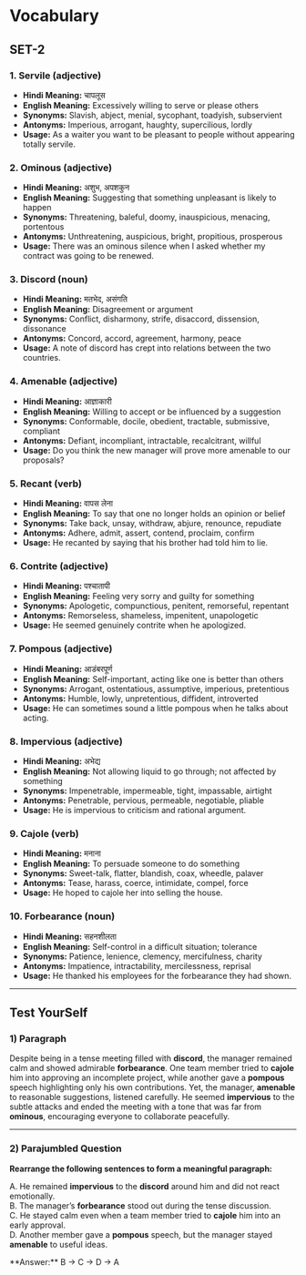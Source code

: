 
# Vocabulary 

## SET-2

### 1. Servile (adjective)
- **Hindi Meaning:** चापलूस  
- **English Meaning:** Excessively willing to serve or please others  
- **Synonyms:** Slavish, abject, menial, sycophant, toadyish, subservient  
- **Antonyms:** Imperious, arrogant, haughty, supercilious, lordly  
- **Usage:** As a waiter you want to be pleasant to people without appearing totally servile.

### 2. Ominous (adjective)
- **Hindi Meaning:** अशुभ, अपशकुन  
- **English Meaning:** Suggesting that something unpleasant is likely to happen  
- **Synonyms:** Threatening, baleful, doomy, inauspicious, menacing, portentous  
- **Antonyms:** Unthreatening, auspicious, bright, propitious, prosperous  
- **Usage:** There was an ominous silence when I asked whether my contract was going to be renewed.

### 3. Discord (noun)
- **Hindi Meaning:** मतभेद, असंगति  
- **English Meaning:** Disagreement or argument  
- **Synonyms:** Conflict, disharmony, strife, disaccord, dissension, dissonance  
- **Antonyms:** Concord, accord, agreement, harmony, peace  
- **Usage:** A note of discord has crept into relations between the two countries.

### 4. Amenable (adjective)
- **Hindi Meaning:** आज्ञाकारी  
- **English Meaning:** Willing to accept or be influenced by a suggestion  
- **Synonyms:** Conformable, docile, obedient, tractable, submissive, compliant  
- **Antonyms:** Defiant, incompliant, intractable, recalcitrant, willful  
- **Usage:** Do you think the new manager will prove more amenable to our proposals?

### 5. Recant (verb)
- **Hindi Meaning:** वापस लेना  
- **English Meaning:** To say that one no longer holds an opinion or belief  
- **Synonyms:** Take back, unsay, withdraw, abjure, renounce, repudiate  
- **Antonyms:** Adhere, admit, assert, contend, proclaim, confirm  
- **Usage:** He recanted by saying that his brother had told him to lie.

### 6. Contrite (adjective)
- **Hindi Meaning:** पश्चातापी  
- **English Meaning:** Feeling very sorry and guilty for something  
- **Synonyms:** Apologetic, compunctious, penitent, remorseful, repentant  
- **Antonyms:** Remorseless, shameless, impenitent, unapologetic  
- **Usage:** He seemed genuinely contrite when he apologized.

### 7. Pompous (adjective)
- **Hindi Meaning:** आडंबरपूर्ण  
- **English Meaning:** Self-important, acting like one is better than others  
- **Synonyms:** Arrogant, ostentatious, assumptive, imperious, pretentious  
- **Antonyms:** Humble, lowly, unpretentious, diffident, introverted  
- **Usage:** He can sometimes sound a little pompous when he talks about acting.

### 8. Impervious (adjective)
- **Hindi Meaning:** अभेद्य  
- **English Meaning:** Not allowing liquid to go through; not affected by something  
- **Synonyms:** Impenetrable, impermeable, tight, impassable, airtight  
- **Antonyms:** Penetrable, pervious, permeable, negotiable, pliable  
- **Usage:** He is impervious to criticism and rational argument.

### 9. Cajole (verb)
- **Hindi Meaning:** मनाना  
- **English Meaning:** To persuade someone to do something  
- **Synonyms:** Sweet-talk, flatter, blandish, coax, wheedle, palaver  
- **Antonyms:** Tease, harass, coerce, intimidate, compel, force  
- **Usage:** He hoped to cajole her into selling the house.

### 10. Forbearance (noun)
- **Hindi Meaning:** सहनशीलता  
- **English Meaning:** Self-control in a difficult situation; tolerance  
- **Synonyms:** Patience, lenience, clemency, mercifulness, charity  
- **Antonyms:** Impatience, intractability, mercilessness, reprisal  
- **Usage:** He thanked his employees for the forbearance they had shown.

---

## Test YourSelf

### 1) **Paragraph**

Despite being in a tense meeting filled with **discord**, the manager remained calm and showed admirable **forbearance**. One team member tried to **cajole** him into approving an incomplete project, while another gave a **pompous** speech highlighting only his own contributions. Yet, the manager, **amenable** to reasonable suggestions, listened carefully. He seemed **impervious** to the subtle attacks and ended the meeting with a tone that was far from **ominous**, encouraging everyone to collaborate peacefully.

---

### 2) **Parajumbled Question**

**Rearrange the following sentences to form a meaningful paragraph:**

A. He remained **impervious** to the **discord** around him and did not react emotionally.  
B. The manager’s **forbearance** stood out during the tense discussion.  
C. He stayed calm even when a team member tried to **cajole** him into an early approval.  
D. Another member gave a **pompous** speech, but the manager stayed **amenable** to useful ideas.

<HideBtn> 
     **Answer:** B → C → D → A 
</HideBtn>


